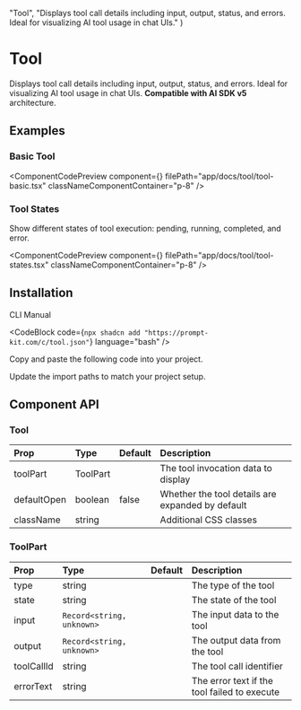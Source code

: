 
  "Tool",
  "Displays tool call details including input, output, status, and errors. Ideal for visualizing AI tool usage in chat UIs."
)

# Tool

Displays tool call details including input, output, status, and errors. Ideal for visualizing AI tool usage in chat UIs. **Compatible with AI SDK v5** architecture.

## Examples

### Basic Tool

<ComponentCodePreview
  component={<ToolBasic />}
  filePath="app/docs/tool/tool-basic.tsx"
  classNameComponentContainer="p-8"
/>

### Tool States

Show different states of tool execution: pending, running, completed, and error.

<ComponentCodePreview
  component={<ToolStates />}
  filePath="app/docs/tool/tool-states.tsx"
  classNameComponentContainer="p-8"
/>

## Installation

<Tabs defaultValue="cli">

<TabsList>
  <TabsTrigger value="cli">CLI</TabsTrigger>
  <TabsTrigger value="manual">Manual</TabsTrigger>
</TabsList>

<TabsContent value="cli">

<CodeBlock
  code={`npx shadcn add "https://prompt-kit.com/c/tool.json"`}
  language="bash"
/>

</TabsContent>

<TabsContent value="manual">

<Steps>

<Step>Copy and paste the following code into your project.</Step>

<CodeBlock filePath="components/prompt-kit/tool.tsx" language="tsx" />

<Step>Update the import paths to match your project setup.</Step>

</Steps>

</TabsContent>

</Tabs>

## Component API

### Tool

| Prop        | Type     | Default | Description                                      |
| :---------- | :------- | :------ | :----------------------------------------------- |
| toolPart    | ToolPart |         | The tool invocation data to display              |
| defaultOpen | boolean  | false   | Whether the tool details are expanded by default |
| className   | string   |         | Additional CSS classes                           |

### ToolPart

| Prop       | Type                      | Default | Description                                  |
| :--------- | :------------------------ | :------ | :------------------------------------------- |
| type       | string                    |         | The type of the tool                         |
| state      | string                    |         | The state of the tool                        |
| input      | `Record<string, unknown>` |         | The input data to the tool                   |
| output     | `Record<string, unknown>` |         | The output data from the tool                |
| toolCallId | string                    |         | The tool call identifier                     |
| errorText  | string                    |         | The error text if the tool failed to execute |
